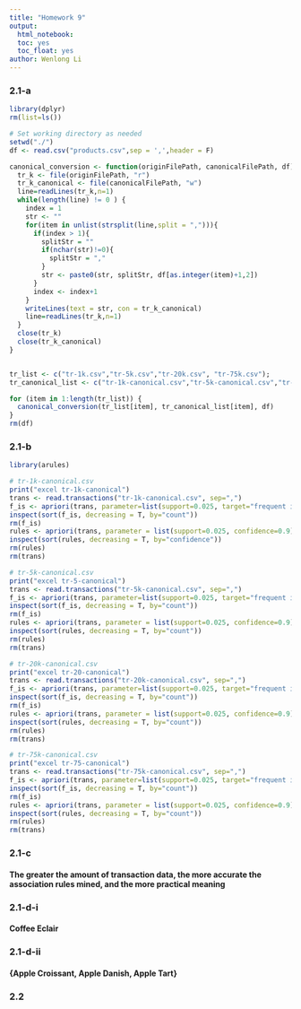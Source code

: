 ```yaml
---
title: "Homework 9"
output: 
  html_notebook:
  toc: yes
  toc_float: yes
author: Wenlong Li
---
```


### 2.1-a
```r
library(dplyr)
rm(list=ls())

# Set working directory as needed
setwd("./")
df <- read.csv("products.csv",sep = ',',header = F)

canonical_conversion <- function(originFilePath, canonicalFilePath, df){
  tr_k <- file(originFilePath, "r")
  tr_k_canonical <- file(canonicalFilePath, "w")
  line=readLines(tr_k,n=1)
  while(length(line) != 0 ) {
    index = 1
    str <- ""
    for(item in unlist(strsplit(line,split = ","))){
      if(index > 1){
        splitStr = ""
        if(nchar(str)!=0){
          splitStr = ","
        }
        str <- paste0(str, splitStr, df[as.integer(item)+1,2])
      }
      index <- index+1
    }
    writeLines(text = str, con = tr_k_canonical)
    line=readLines(tr_k,n=1)
  }
  close(tr_k)
  close(tr_k_canonical)
}


tr_list <- c("tr-1k.csv","tr-5k.csv","tr-20k.csv", "tr-75k.csv");
tr_canonical_list <- c("tr-1k-canonical.csv","tr-5k-canonical.csv","tr-20k-canonical.csv", "tr-75k-canonical.csv");

for (item in 1:length(tr_list)) {
  canonical_conversion(tr_list[item], tr_canonical_list[item], df)
}
rm(df)
```
### 2.1-b
```r
library(arules)

# tr-1k-canonical.csv
print("excel tr-1k-canonical")
trans <- read.transactions("tr-1k-canonical.csv", sep=",")
f_is <- apriori(trans, parameter=list(support=0.025, target="frequent itemsets"))
inspect(sort(f_is, decreasing = T, by="count"))
rm(f_is)
rules <- apriori(trans, parameter = list(support=0.025, confidence=0.9))
inspect(sort(rules, decreasing = T, by="confidence"))
rm(rules)
rm(trans)

# tr-5k-canonical.csv
print("excel tr-5-canonical")
trans <- read.transactions("tr-5k-canonical.csv", sep=",")
f_is <- apriori(trans, parameter=list(support=0.025, target="frequent itemsets"))
inspect(sort(f_is, decreasing = T, by="count"))
rm(f_is)
rules <- apriori(trans, parameter = list(support=0.025, confidence=0.9))
inspect(sort(rules, decreasing = T, by="count"))
rm(rules)
rm(trans)

# tr-20k-canonical.csv
print("excel tr-20-canonical")
trans <- read.transactions("tr-20k-canonical.csv", sep=",")
f_is <- apriori(trans, parameter=list(support=0.025, target="frequent itemsets"))
inspect(sort(f_is, decreasing = T, by="count"))
rm(f_is)
rules <- apriori(trans, parameter = list(support=0.025, confidence=0.9))
inspect(sort(rules, decreasing = T, by="count"))
rm(rules)
rm(trans)

# tr-75k-canonical.csv
print("excel tr-75-canonical")
trans <- read.transactions("tr-75k-canonical.csv", sep=",")
f_is <- apriori(trans, parameter=list(support=0.025, target="frequent itemsets"))
inspect(sort(f_is, decreasing = T, by="count"))
rm(f_is)
rules <- apriori(trans, parameter = list(support=0.025, confidence=0.9))
inspect(sort(rules, decreasing = T, by="count"))
rm(rules)
rm(trans)
```
### 2.1-c
#### The greater the amount of transaction data, the more accurate the association rules mined, and the more practical meaning
### 2.1-d-i
#### Coffee Eclair
### 2.1-d-ii
#### {Apple Croissant, Apple Danish, Apple Tart}

### 2.2

